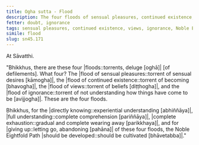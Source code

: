 ```yaml
---
title: Ogha sutta - Flood
description: The four floods of sensual pleasures, continued existence, views, and ignorance are described in brief. The Noble Eightfold Path is the way to directly knowing, full understanding, complete exhaustion, and giving up of these floods.
fetter: doubt, ignorance
tags: sensual pleasures, continued existence, views, ignorance, Noble Eightfold Path, directly knowing, full understanding, complete exhaustion, giving up, sn, sn45-56, sn45
simile: flood
slug: sn45.171
---
```


At Sāvatthi.

"Bhikkhus, there are these four |floods::torrents, deluge [oghā]| [of defilements]. What four? The |flood of sensual pleasures::torrent of sensual desires [kāmogha]|, the |flood of continued existence::torrent of becoming [bhavogha]|, the |flood of views::torrent of beliefs [diṭṭhogha]|, and the |flood of ignorance::torrent of not understanding how things have come to be [avijjogha]|. These are the four floods.

Bhikkhus, for the |directly knowing::experiential understanding [abhiññāya]|, |full understanding::complete comprehension [pariññāya]|, |complete exhaustion::gradual and complete wearing away [parikkhaya]|, and for |giving up::letting go, abandoning [pahāna]| of these four floods, the Noble Eightfold Path |should be developed::should be cultivated [bhāvetabba]|."